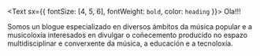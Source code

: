 <Text sx={{ fontSize: [4, 5, 6], fontWeight: `bold`, color: `heading` }}>
  Ola!!!
</Text>


Somos un blogue especializado en diversos ámbitos da música popular e a musicoloxía interesados en divulgar o coñecemento producido no espazo multidisciplinar e converxente da música, a educación e a tecnoloxía. 

